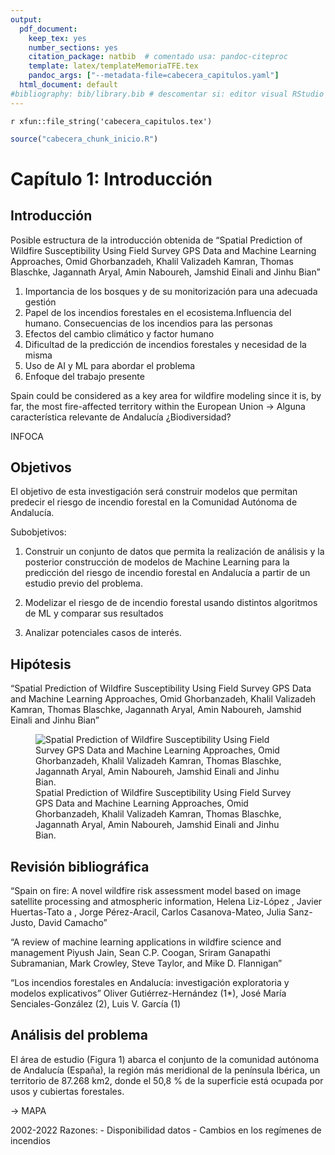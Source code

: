 ```yaml
---
output:
  pdf_document:
    keep_tex: yes
    number_sections: yes
    citation_package: natbib  # comentado usa: pandoc-citeproc
    template: latex/templateMemoriaTFE.tex
    pandoc_args: ["--metadata-file=cabecera_capitulos.yaml"]
  html_document: default
#bibliography: bib/library.bib # descomentar si: editor visual RStudio  
---
```


<!-- escribir 2 para capítulo 3 -->
<!-- \setcounter{chapter}{2} -->
<!-- \pagenumbering{arabic} -->

`r xfun::file_string('cabecera_capitulos.tex')`

```r
source("cabecera_chunk_inicio.R")
```

# Capítulo 1: Introducción

## Introducción

Posible estructura de la introducción obtenida de "Spatial Prediction of Wildfire Susceptibility Using Field Survey GPS Data and Machine Learning Approaches, Omid Ghorbanzadeh, Khalil Valizadeh Kamran, Thomas Blaschke, Jagannath Aryal, Amin Naboureh, Jamshid Einali and Jinhu Bian"

1. Importancia de los bosques y de su monitorización para una adecuada gestión
2. Papel de los incendios forestales en el ecosistema.Influencia del humano. Consecuencias de los incendios para las personas
3. Efectos del cambio climático y factor humano
4. Dificultad de la predicción de incendios forestales y necesidad de la misma
5. Uso de AI y ML para abordar el problema
<!-- 6. Estado del arte del campo de estudio -->
7. Enfoque del trabajo presente


Spain could be considered as a key area for wildfire modeling since it is, by far, the most fire-affected territory within the European Union -> Alguna característica relevante de Andalucía ¿Biodiversidad?

INFOCA


## Objetivos

El objetivo de esta investigación será construir modelos que permitan predecir el riesgo de incendio forestal en la Comunidad Autónoma de Andalucía.

Subobjetivos: 

1. Construir un conjunto de datos que permita la realización de análisis y la posterior construcción de modelos de Machine Learning para la predicción del riesgo de incendio forestal en Andalucía a partir de un estudio previo del problema. 

2. Modelizar el riesgo de de incendio forestal usando distintos algoritmos de ML y comparar sus resultados

3. Analizar potenciales casos de interés.

## Hipótesis

"Spatial Prediction of Wildfire Susceptibility Using Field Survey GPS Data and Machine Learning Approaches, Omid Ghorbanzadeh, Khalil Valizadeh Kamran, Thomas Blaschke, Jagannath Aryal, Amin Naboureh, Jamshid Einali and Jinhu Bian"

![Spatial Prediction of Wildfire Susceptibility Using Field Survey GPS Data and Machine Learning Approaches, Omid Ghorbanzadeh, Khalil Valizadeh Kamran, Thomas Blaschke, Jagannath Aryal, Amin Naboureh, Jamshid Einali and Jinhu Bian.](D:/usuario/Documents/Universidad/5º/TFG - organizado/memoriaTFE/private/hipotesis_efecto_variables.png)

## Revisión bibliográfica
"Spain on fire: A novel wildfire risk assessment model based on image satellite processing and atmospheric information, Helena Liz-López , Javier Huertas-Tato a , Jorge Pérez-Aracil, Carlos Casanova-Mateo, Julia Sanz-Justo, David Camacho"

"A review of machine learning applications in wildfire science and management Piyush Jain, Sean C.P. Coogan, Sriram Ganapathi Subramanian, Mark Crowley, Steve Taylor, and Mike D. Flannigan"

"Los incendios forestales en Andalucía: investigación exploratoria y modelos explicativos" Oliver Gutiérrez-Hernández (1*), José María Senciales-González (2), Luis V. García (1)

## Análisis del problema
<!-- Se puede incluir directamente en la introducción -->

<!-- Área de de estudio -->
El área de estudio (Figura 1) abarca el conjunto de la comunidad autónoma de Andalucía (España), la región más meridional de la península Ibérica, un territorio de 87.268 km2, donde el 50,8 % de la superficie está ocupada por usos y cubiertas forestales.

-> MAPA

<!-- Franja temporal del estudio -->
2002-2022 Razones:
  - Disponibilidad datos
  - Cambios en los regímenes de incendios
  
  
<!-- ¿Qué es un incendio forestal? -->

